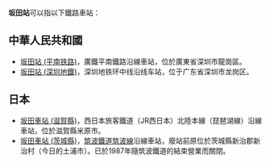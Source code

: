 {{NoteTA
|T=zh-hans:坂田站;zh-hk:坂田站;zh-tw:坂田車站;
|1=zh-hans:坂田站;zh-hk:坂田站;zh-tw:坂田車站;
}}
'''坂田站'''可以指以下鐵路車站：

==中華人民共和國==
* [[坂田站_(平南铁路)|坂田站 (平南铁路)]]，廣鐵平南鐵路沿線車站，位於廣東省深圳市龍崗區。
* [[坂田站_(深圳地鐵)|坂田站 (深圳地鐵)]]，深圳地铁环中线沿线车站，位于广东省深圳市龙岗区。

==日本==
* [[坂田車站_(滋賀縣)|坂田車站 (滋賀縣)]]，西日本旅客鐵道（JR西日本）北陸本線（琵琶湖線）沿線車站，位於滋賀縣米原市。
* [[坂田車站_(茨城縣)|坂田車站 (茨城縣)]]，[[筑波鐵道|筑波鐵道]][[筑波線|筑波線]]沿線車站，廢站前原位於茨城縣新治郡新治村（今日的土浦市）。已於1987年隨筑波鐵道的結束營業而關閉。

{{disambig|Cat=四字車站名消歧義}}